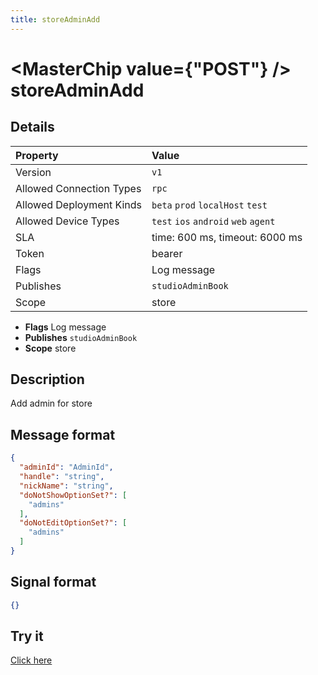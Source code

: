 ```yaml
---
title: storeAdminAdd
---
```



# <MasterChip value={"POST"} /> storeAdminAdd

## Details

| Property | Value | 
| :--- | :--- | 
| Version | `v1` |
| Allowed Connection Types | `rpc`  |
| Allowed Deployment Kinds | `beta` `prod` `localHost` `test`  |
| Allowed Device Types | `test` `ios` `android` `web` `agent`  |
| SLA | time: 600 ms, timeout: 6000 ms |
| Token | bearer |
| Flags | Log message |
| Publishes | `studioAdminBook`  |
| Scope | store |


- **Flags** Log message
- **Publishes** `studioAdminBook` 
- **Scope** store


## Description

Add admin for store

## Message format

```json
{
  "adminId": "AdminId",
  "handle": "string",
  "nickName": "string",
  "doNotShowOptionSet?": [
    "admins"
  ],
  "doNotEditOptionSet?": [
    "admins"
  ]
}
```

## Signal format

```json
{}
```

## Try it

[Click here](https://web.neome.ai/api?path=store_store_storeAdminAdd)

